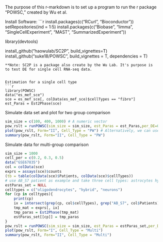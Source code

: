 The purpose of this r-markdown is to set up a program to run the r package "POWSC," created by Wu et al.


Install Software:
  ```r
install.packages(c("RCurl", "Bioconductor"))
setRepositories(ind = 1:5)
install.packages(c("Biobase", "limma", "SingleCellExperiment", "MAST", "SummarizedExperiment"))

library(devtools)

install_github("haowulab/SC2P", build_vignettes=T)
install_github("suke18/POWSC", build_vignettes = T, dependencies = T)
```
**Note: SC2P is a package also create by the Wu Lab. It's purpose is to test DE for single cell RNA-seq data.


Estimation for a single cell type
```r
library(POWSC)
data("es_mef_sce")
sce = es_mef_sce[, colData(es_mef_sce)$cellTypes == "fibro"]
est_Paras = Est2Phase(sce)
```

Simulate data set and plot for two group comparison 
```r
sim_size = c(100, 400, 1000) # A numeric vector
pow_rslt = runPOWSC(sim_size = sim_size, est_Paras = est_Paras,per_DE=0.05, DE_Method = "MAST", Cell_Type = "PW") # Note, using our previous developed tool SC2P is faster.
plot(pow_rslt, Form="II", Cell_Type = "PW") # Alternatively, we can use Form="I"
summary(pow_rslt, Form="II", Cell_Type = "PW")
```


Simulate data for multi-group comparison
```r
sim_size = 1000
cell_per = c(0.2, 0.3, 0.5)
data("GSE67835")
col = colData(sce)
exprs = assays(sce)$counts
(tb = table(colData(sce)$Patients, colData(sce)$cellTypes))
# use AB_S7 patient as example and take three cell types: astrocytes hybrid and neurons
estParas_set = NULL
celltypes = c("oligodendrocytes", "hybrid", "neurons")
for (cp in celltypes){
    print(cp)
    ix = intersect(grep(cp, col$cellTypes), grep("AB_S7", col$Patients))
    tmp_mat = exprs[, ix]
    tmp_paras = Est2Phase(tmp_mat)
    estParas_set[[cp]] = tmp_paras
}
pow_rslt = runPOWSC(sim_size = sim_size, est_Paras = estParas_set,per_DE=0.05, DE_Method = "MAST",multi_Prob = cell_per, Cell_Type = "Multi")
plot(pow_rslt, Form="I", Cell_Type = "Multi")
summary(pow_rslt, Form="II", Cell_Type = "Multi")


```

